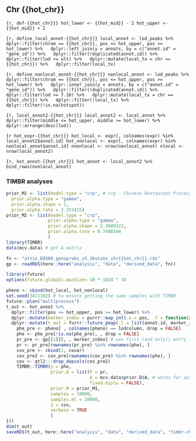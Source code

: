 ## Chr {{hot_chr}}


```{r, def-{{hot_chr}}}
hot_lower <- {{hot_mid}} - 2
hot_upper <- {{hot_mid}} + 2
```




```{r, define_local_annot-{{hot_chr}}}
local_annot <- lod_peaks %>%
  dplyr::filter(chrom == {{hot_chr}}, pos <= hot_upper, pos >= hot_lower) %>%
  dplyr::left_join(y = annots, by = c("annot.id" = "gene_id")) %>%
  dplyr::filter(!duplicated(annot.id)) %>%
  dplyr::filter(lod >= ult) %>%
  dplyr::mutate(local_tx = chr == {{hot_chr}}) %>%
  dplyr::filter(local_tx)
```


```{r, define_nonlocal_annot-{{hot_chr}}}
nonlocal_annot <- lod_peaks %>%
  dplyr::filter(chrom == {{hot_chr}}, pos <= hot_upper, pos >= hot_lower) %>%
  dplyr::inner_join(y = annots, by = c("annot.id" = "gene_id")) %>%
  dplyr::filter(!duplicated(annot.id)) %>%
  dplyr::filter(lod >= 7.18) %>%
  dplyr::mutate(local_tx = chr == {{hot_chr}}) %>%
  dplyr::filter(!local_tx) %>%
  dplyr::filter(!is.na(hotspot))
```



```{r, local_annot2-{{hot_chr}}}
local_annot2 <- local_annot %>%
  dplyr::filter(middle <= hot_upper, middle >= hot_lower) %>% 
  dplyr::arrange(desc(lod))
```


```{r hot_expr-{{hot_chr}}}
hot_local <- expr[, colnames(expr) %in% local_annot2$annot.id]
hot_nonlocal <- expr[, colnames(expr) %in% nonlocal_annot$annot.id]
nnonlocal <- nrow(nonlocal_annot)
nlocal <- nrow(local_annot2)
```



```{r, hot_annot-{{hot_chr}}}
hot_annot <- local_annot2 %>%
  bind_rows(nonlocal_annot) 
```




### TIMBR analyses





```r
prior_M1 <- list(model.type = "crp", # crp - Chinese Restaurant Process
  prior.alpha.type = "gamma",
  prior.alpha.shape = 1,
  prior.alpha.rate = 2.333415)
prior_M2 <- list(model.type = "crp",
                prior.alpha.type = "gamma",
                prior.alpha.shape = 2.3009322,
                prior.alpha.rate = 0.7488104
                )
library(TIMBR)
data(mcv.data) # get A matrix
```

```r
fn <- "attie_DO500_genoprobs_v5_36state_chr{{hot_chr}}.rds"
gp <- readRDS(here::here("analysis", "data", "derived_data", fn))
```



```r
library(future)
options(future.globals.maxSize= 10 * 1024 ^ 3)
```

```r
pheno <- cbind(hot_local, hot_nonlocal)
set.seed(3411192) # to ensure getting the same samples with TIMBR
future::plan("multiprocess")
t_out <- hot_annot %>%
  dplyr::filter(pos <= hot_upper, pos >= hot_lower) %>%
  dplyr::mutate(marker_index = purrr::map_int(.x = pos, .f = function(x) which(map[[{{hot_chr}}]] == x))) %>%
  dplyr::mutate(t_out = furrr::future_pmap(.l = list(annot.id, marker_index), .f = function(lodcolumn, marker_index){
    phe_pre <- pheno[ , colnames(pheno) == lodcolumn, drop = FALSE]
    phe <- phe_pre[!is.na(phe_pre), , drop = FALSE]
    pr_pre <- gp[[1]][, , marker_index] # use first (and only!) entry in gp
    pr <- pr_pre[rownames(pr_pre) %in% rownames(phe), ]
    cov_pre <- cbind(1, covar)
    cov_pre2 <- cov_pre[rownames(cov_pre) %in% rownames(phe), ]
    cov <- qtl2:::drop_depcols(cov_pre2)
    TIMBR::TIMBR(y = phe, 
                 prior.D = list(P = pr, 
                                A = mcv.data$prior.D$A, # works for autosomes
                                fixed.diplo = FALSE), 
                 prior.M = prior_M1, 
                 samples = 10000, 
                 samples.ml = 10000,
                 Z = cov, 
                 verbose = TRUE
                 )  
}))
dim(t_out)
saveRDS(t_out, here::here("analysis", "data", "derived_data", "timbr-chr{{hot_chr}}-10ksamples-M1.rds"))
```



